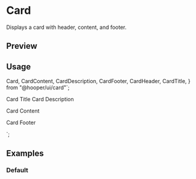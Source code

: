 

<Meta of={CardStories} />

# Card

Displays a card with header, content, and footer.

## Preview

<Canvas of={CardStories.Default} />

## Usage

  Card,
  CardContent,
  CardDescription,
  CardFooter,
  CardHeader,
  CardTitle,
} from "@hooper/ui/card"`;

  <CardHeader>
    <CardTitle>Card Title</CardTitle>
    <CardDescription>Card Description</CardDescription>
  </CardHeader>
  <CardContent>
    <p>Card Content</p>
  </CardContent>
  <CardFooter>
    <p>Card Footer</p>
  </CardFooter>
</Card>
`;

<Source code={importCode} language="ts" dark />
<Source code={usageCode} language="tsx" dark />

## Examples

### Default

<Canvas of={CardStories.Default} />